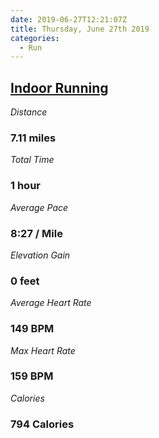 ```yaml
---
date: 2019-06-27T12:21:07Z
title: Thursday, June 27th 2019
categories:
  - Run
---
```

## [Indoor Running](https://www.strava.com/activities/2485386285)

_Distance_

### 7.11 miles

_Total Time_

### 1 hour

_Average Pace_

### 8:27 / Mile

_Elevation Gain_

### 0 feet

_Average Heart Rate_

### 149 BPM

_Max Heart Rate_

### 159 BPM

_Calories_

### 794 Calories